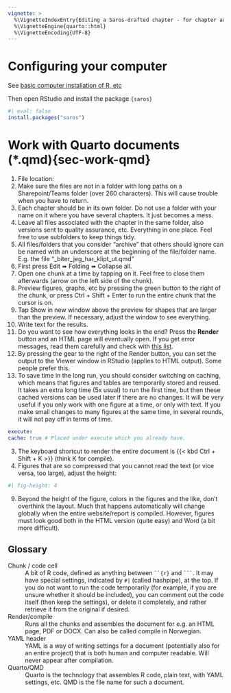 ```yaml
---
vignette: >
  %\VignetteIndexEntry{Editing a Saros-drafted chapter - for chapter authors}
  %\VignetteEngine{quarto::html}
  %\VignetteEncoding{UTF-8}
---
```


# Configuring your computer

See [basic computer installation of R, etc](https://nifu-no.github.io/saros.base/articles/vig_01_basic_file_system.html)

Then open RStudio and install the package `{saros}`
```r
#| eval: false
install.packages("saros")
```

# Work with Quarto documents (*.qmd){sec-work-qmd}

1. File location:
  1. Make sure the files are not in a folder with long paths on a Sharepoint/Teams folder (over 260 characters). This will cause trouble when you have to return.
  2. Each chapter should be in its own folder. Do not use a folder with your name on it where you have several chapters. It just becomes a mess.
  3. Leave all files associated with the chapter in the same folder, also versions sent to quality assurance, etc. Everything in one place. Feel free to use subfolders to keep things tidy.
  4. All files/folders that you consider "archive" that others should ignore can be named with an underscore at the beginning of the file/folder name. E.g. the file "\_biter_jeg_har_klipt_ut.qmd"
2. First press Edit ➠ Folding ➠ Collapse all.
3. Open one chunk at a time by tapping on it. Feel free to close them afterwards (arrow on the left side of the chunk).
4. Preview figures, graphs, etc by pressing the green button to the right of the chunk, or press Ctrl + Shift + Enter to run the entire chunk that the cursor is on.
5. Tap Show in new window above the preview for shapes that are larger than the preview. If necessary, adjust the window to see everything.
6. Write text for the results.
7. Do you want to see how everything looks in the end? Press the **Render** button and an HTML page will eventually open. If you get error messages, read them carefully and check with [this list](../For_kapittelforfattare/99_Feilmeldinger.qmd).
  1. By pressing the gear to the right of the Render button, you can set the output to the Viewer window in RStudio (applies to HTML output). Some people prefer this.
  2. To save time in the long run, you should consider switching on caching, which means that figures and tables are temporarily stored and reused. It takes an extra long time (5x usual) to run the first time, but then these cached versions can be used later if there are no changes. It will be very useful if you only work with one figure at a time, or only with text. If you make small changes to many figures at the same time, in several rounds, it will not pay off in terms of time.

 ``` yaml
 execute:
 cache: true # Placed under execute which you already have.
 ```
  3. The keyboard shortcut to render the entire document is {{< kbd Ctrl + Shift + K >}} (think K for compile).
8. Figures that are so compressed that you cannot read the text (or vice versa, too large), adjust the height:

``` yaml
#| fig-height: 4
```

9. Beyond the height of the figure, colors in the figures and the like, don't overthink the layout. Much that happens automatically will change globally when the entire website/report is compiled. However, figures must look good both in the HTML version (quite easy) and Word (a bit more difficult).

## Glossary

::: callout-note

Chunk / code cell
: A bit of R code, defined as anything between ```` ``{r} ```` and ```` ``` ````. It may have special settings, indicated by `#|` (called hashpipe), at the top. If you do not want to run the code temporarily (for example, if you are unsure whether it should be included), you can comment out the code itself (then keep the settings), or delete it completely, and rather retrieve it from the original if desired.

Render/compile
: Runs all the chunks and assembles the document for e.g. an HTML page, PDF or DOCX. Can also be called compile in Norwegian.

YAML header
: YAML is a way of writing settings for a document (potentially also for an entire project) that is both human and computer readable. Will never appear after compilation.

Quarto/QMD
: Quarto is the technology that assembles R code, plain text, with YAML settings, etc. QMD is the file name for such a document.
:::